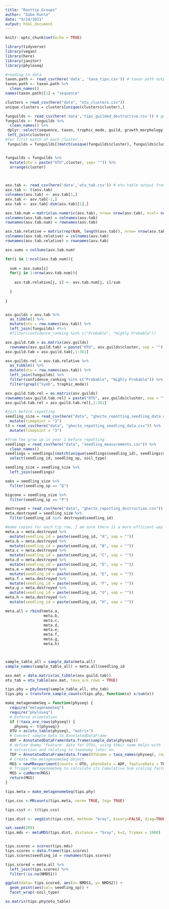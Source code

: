 ```yaml
---
title: "Roottip Groups"
author: "Gabe Runte"
date: "9/14/2021"
output: html_document
---
```


```r
knitr::opts_chunk$set(echo = TRUE)

library(tidyverse)
library(vegan)
library(here)
library(janitor)
library(phyloseq)
```

```r
#reading in data
taxon.path <- read_csv(here('data', 'taxa_tips.csv')) # taxon path output from UNITE
taxon.path <- taxon.path %>% 
  clean_names() 
names(taxon.path)[1] = "sequence"

clusters = read_csv(here("data", "otu_clusters.csv"))
unique.clusters = clusters[unique(clusters$cluster),]

funguilds <- read_csv(here('data','tips_guilded_destructive.csv')) # guild data output from FUNGuild
funguilds <- funguilds %>% 
  clean_names() %>% 
 dplyr::select(sequence, taxon, trophic_mode, guild, growth_morphology, confidence_ranking) %>% 
 left_join(clusters)
#for first match of each cluster...
 funguilds = funguilds[(match(unique(funguilds$cluster), funguilds$cluster)),]


funguilds = funguilds %>% 
  mutate(otu = paste("OTU",cluster, sep= "")) %>% 
  arrange(cluster)


 
asv.tab <- read_csv(here('data','otu_tab.csv')) # otu table output from DADA2 and downstream
asv.tab <- t(asv.tab)
colnames(asv.tab) <- asv.tab[1,]
asv.tab <- asv.tab[-1,]
asv.tab <- asv.tab[-dim(asv.tab)[1],]

asv.tab.num = matrix(as.numeric(asv.tab), nrow= nrow(asv.tab), ncol= ncol(asv.tab))
colnames(asv.tab.num) = colnames(asv.tab)
rownames(asv.tab.num) = rownames(asv.tab)

asv.tab.relative = matrix(rep(NaN, length(asv.tab)), nrow= nrow(asv.tab), ncol= ncol(asv.tab))
colnames(asv.tab.relative) = colnames(asv.tab)
rownames(asv.tab.relative) = rownames(asv.tab)

asv.sums = colSums(asv.tab.num)

for(i in 1:ncol(asv.tab.num)){
  
  sum = asv.sums[i]
  for(j in 1:nrow(asv.tab.num)){
    
    asv.tab.relative[j, i] <- asv.tab.num[j, i]/sum
    
  }
  
}


asv.guilds = asv.tab %>% 
  as_tibble() %>% 
  mutate(otu = row.names(asv.tab)) %>% 
  left_join(funguilds) #%>% 
  #filter(confidence_ranking %in% c("Probable", "Highly Probable"))

asv.guild.tab = as.matrix(asv.guilds) 
  rownames(asv.guild.tab) = paste("OTU", asv.guilds$cluster, sep = "")
asv.guild.tab = asv.guild.tab[,1:361]

asv.guilds.rel = asv.tab.relative %>% 
  as_tibble() %>% 
  mutate(otu = row.names(asv.tab)) %>% 
  left_join(funguilds) %>% 
  filter(confidence_ranking %in% c("Probable", "Highly Probable")) %>% 
  filter(grepl("Symb", trophic_mode))

asv.guild.tab.rel = as.matrix(asv.guilds) 
rownames(asv.guild.tab.rel) = paste("OTU", asv.guilds$cluster, sep = "")
asv.guild.tab.rel = asv.guild.tab.rel[,1:361]

```

```r
#just before repotting
seedling_size = read_csv(here("data", "ghecto_repotting_seedling_data.csv")) %>% 
  mutate(timepoint = "3")
t3 = read_csv(here("data", "ghecto_repotting_seedling_data.csv")) %>% 
  mutate(timepoint = "3")

#from the grow up in year 1 before repotting
seedlings = read_csv(here("data", "seedling_measurements.csv")) %>%
  clean_names()
seedlings = seedlings[(match(unique(seedlings$seedling_id), seedlings$seedling_id)),] %>% 
  select(seedling_id, seedling_sp, soil_type)

seedling_size = seedling_size %>% 
  left_join(seedlings) 

oaks = seedling_size %>% 
  filter(seedling_sp == "Q")

bigcone = seedling_size %>% 
  filter(seedling_sp == "P")
```

```r
destroyed = read_csv(here("data", "ghecto_repotting_destruction.csv"))
meta.destroyed = seedling_size %>% 
  filter(seedling_id %in% destroyed$seedling_id)

#make copies for each tip row, I am sure there is a more efficient way to do this
meta.a = meta.destroyed %>% 
  mutate(seedling_id = paste(seedling_id, "A", sep = ""))
meta.b = meta.destroyed %>% 
  mutate(seedling_id = paste(seedling_id, "B", sep = ""))
meta.c = meta.destroyed %>% 
  mutate(seedling_id = paste(seedling_id, "C", sep = ""))
meta.d = meta.destroyed %>% 
  mutate(seedling_id = paste(seedling_id, "D", sep = ""))
meta.e = meta.destroyed %>% 
  mutate(seedling_id = paste(seedling_id, "E", sep = ""))
meta.f = meta.destroyed %>% 
  mutate(seedling_id = paste(seedling_id, "F", sep = ""))
meta.g = meta.destroyed %>% 
  mutate(seedling_id = paste(seedling_id, "G", sep = ""))
meta.h = meta.destroyed %>% 
  mutate(seedling_id = paste(seedling_id, "H", sep = ""))

meta.all = rbind(meta.a, 
                 meta.b, 
                 meta.c, 
                 meta.d, 
                 meta.e, 
                 meta.f, 
                 meta.g, 
                 meta.h)



sample_table_all = sample_data(meta.all)
sample_names(sample_table_all) = meta.all$seedling_id

asv.mat = data.matrix(as_tibble(asv.guild.tab))
otu_tab = otu_table(asv.mat, taxa_are_rows = TRUE)

tips.phy = phyloseq(sample_table_all, otu_tab)
tips.phy = transform_sample_counts(tips.phy, function(x) x/sum(x))

```

```r
make_metagenomeSeq = function(physeq) {
  require("metagenomeSeq")
  require("phyloseq")
  # Enforce orientation
  if (!taxa_are_rows(physeq)) {
    physeq <- t(physeq)}
  OTU = as(otu_table(physeq), "matrix")
  # Convert sample_data to AnnotatedDataFrame
  ADF = AnnotatedDataFrame(data.frame(sample_data(physeq)))
  # define dummy 'feature' data for OTUs, using their name Helps with
  # extraction and relating to taxonomy later on.
  TDF = AnnotatedDataFrame(data.frame(OTUname = taxa_names(physeq), row.names = taxa_names(physeq)))
  # Create the metagenomeSeq object
  MGS = newMRexperiment(counts = OTU, phenoData = ADF, featureData = TDF)
  # Trigger metagenomeSeq to calculate its Cumulative Sum scaling factor.
  MGS = cumNorm(MGS)
  return(MGS)
}
```

```r
tips.meta = make_metagenomeSeq(tips.phy)

tips.css <-MRcounts(tips.meta, norm= TRUE, log= TRUE)

tips.csst <- t(tips.css)

tips.dist <- vegdist(tips.csst, method= "bray", binary=FALSE, diag=TRUE, upper=TRUE)

set.seed(209)
tips.mds <- metaMDS(tips.dist, distance = "bray", k=2, trymax = 1000)

```


```r
```

```r
tips.scores = scores(tips.mds)
tips.scores = data.frame(tips.scores)
tips.scores$seedling_id = rownames(tips.scores)

tips.scored = meta.all %>% 
  left_join(tips.scores) %>% 
  filter(!is.na(NMDS1))

ggplot(data= tips.scored, aes(x= NMDS1, y= NMDS2)) +
  geom_point(aes(col= seedling_sp)) +
  facet_wrap(~soil_type)

as.matrix(tips.phy@otu_table)
```






